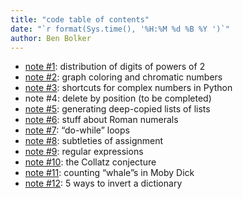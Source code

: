 ```yaml
---
title: "code table of contents"
date: "`r format(Sys.time(), '%H:%M %d %B %Y ')`"
author: Ben Bolker
---
```


* [note #1](r1_digits.html): distribution of digits of powers of 2
* [note #2](r2_graph_chrom.html): graph coloring and chromatic numbers
* [note #3](r3_sqrtminusone.html): shortcuts for complex numbers in Python
* note #4: delete by position (to be completed)
* [note #5](r5_genlist.html): generating deep-copied lists of lists
* [note #6](r6_roman.html): stuff about Roman numerals
* [note #7](r7_while.html): "do-while" loops
* [note #8](r8_assignment.html): subtleties of assignment
* [note #9](r9_regexp.html): regular expressions
* [note #10](r10_collatz.html): the Collatz conjecture
* [note #11](r11_moby.html): counting "whale"s in Moby Dick
* [note #12](r12_dictinv.html): 5 ways to invert a dictionary

